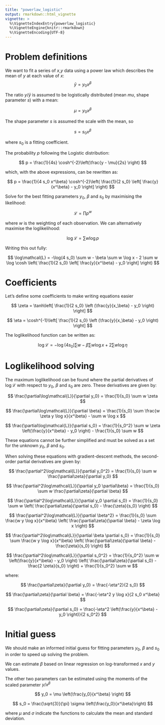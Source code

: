 ```yaml
---
title: "powerlaw_logistic"
output: rmarkdown::html_vignette
vignette: >
  %\VignetteIndexEntry{powerlaw_logistic}
  %\VignetteEngine{knitr::rmarkdown}
  %\VignetteEncoding{UTF-8}
---
```




# Problem definitions

We want to fit a series of $x$,$y$ data using a power law which describes the mean of $y$ at each value of $x$: $$ \bar{y} = y_0 x^\beta $$

The ratio $y/\bar{y}$ is assumed to be logistically distributed (mean $mu$, shape parameter $s$) with a mean:

$$
\mu = y_0 x^\beta
$$

The shape parameter $s$ is assumed the scale with the mean, so

$$
s = s_0 x^\beta
$$

where $s_0$ is a fitting coefficient.

The probability $p$ following the Logistic distribution:

$$ 
p = \frac{1}{4s} \cosh^{-2}\left(\frac{y - \mu}{2s} \right)
$$

which, with the above expressions, can be rewritten as:

$$
p = \frac{1}{4 s_0 x^\beta} \cosh^{-2}\left( \frac{1}{2 s_0} \left[ \frac{y}{x^\beta} - y_0 \right] \right)
$$

Solve for the best fitting parameters $y_0$, $\beta$ and $s_0$ by maximising the likelihood:

$$
\mathcal{L} = \prod p^w
$$

where $w$ is the weighting of each observation. We can alternatively maximise the loglikelihood:

$$
\log\mathcal{L} = \sum w \log p
$$

Writing this out fully:

$$
\log\mathcal{L} = 
-\log(4 s_0) \sum w - \beta \sum w \log x - 
2 \sum w \log \cosh \left( \frac{1}{2 s_0} \left[ \frac{y}{x^\beta} - y_0 \right] \right)
$$

# Coefficients

Let's define some coefficients to make writing equations easier

$$
\zeta = \tanh\left[ \frac{1}{2 s_0} \left (\frac{y}{x_\beta} - y_0 \right) \right]
$$

$$
\eta = \cosh^{-1}\left[ \frac{1}{2 s_0} \left (\frac{y}{x_\beta} - y_0 \right) \right]
$$

The loglikelihood function can be written as:

$$
\log\mathcal{L} = 
-\log(4 s_0) \sum w - \beta \sum w \log x + 
2 \sum w \log \eta
$$

# Loglikelihood solving

The maximum loglikelihood can be found where the partial derivatives of $\log\mathcal{L}$ with respect to $y_0$, $\beta$ and $s_0$ are zero. These derivatives are given by:

$$
\frac{\partial\log\mathcal{L}}{\partial y_0} = 
\frac{1}{s_0} \sum w \zeta
$$

$$
\frac{\partial\log\mathcal{L}}{\partial \beta} =
\frac{1}{s_0} \sum \frac{w \zeta y \log x}{x^\beta} - \sum w \log x
$$

$$ 
\frac{\partial\log\mathcal{L}}{\partial s_0} =
\frac{1}{s_0^2} \sum w \zeta \left(\frac{y}{x^\beta} - y_0 \right) - 
\frac{1}{s_0} \sum w
$$

These equations cannot be further simplified and must be solved as a set for the unknown $y_0$, $\beta$ and $s_0$.

When solving these equations with gradient-descent methods, the second-order partial derivatives are given by:

$$
\frac{\partial^2\log\mathcal{L}}{\partial y_0^2} = 
\frac{1}{s_0} \sum w \frac{\partial\zeta}{\partial y_0}
$$

$$
\frac{\partial^2\log\mathcal{L}}{\partial y_0 \partial\beta} = 
\frac{1}{s_0} \sum w \frac{\partial\zeta}{\partial \beta}
$$

$$
\frac{\partial^2\log\mathcal{L}}{\partial y_0 \partial s_0} = 
\frac{1}{s_0} \sum w
\left( \frac{\partial\zeta}{\partial s_0} - \frac{\zeta}{s_0} \right)
$$

$$
\frac{\partial^2\log\mathcal{L}}{\partial \beta^2} = 
\frac{1}{s_0} \sum \frac{w y \log x}{x^\beta} 
\left( \frac{\partial\zeta}{\partial \beta} - \zeta \log x \right)
$$

$$
\frac{\partial^2\log\mathcal{L}}{\partial \beta \partial s_0} = 
\frac{1}{s_0} \sum \frac{w y \log x}{x^\beta} 
\left( \frac{\partial\zeta}{\partial \beta} - \frac{\zeta}{s_0} \right)
$$

$$
\frac{\partial^2\log\mathcal{L}}{\partial s_0^2} = 
\frac{1}{s_0^2} \sum w \left(\frac{y}{x^\beta} - y_0 \right) 
\left( \frac{\partial\zeta}{\partial s_0} - \frac{2 \zeta}{s_0} \right)
+ \frac{1}{s_0^2} \sum w
$$

where:

$$
\frac{\partial\zeta}{\partial y_0} = 
\frac{-\eta^2}{2 s_0}
$$

$$
\frac{\partial\zeta}{\partial \beta} = 
\frac{-\eta^2 y \log x}{2 s_0 x^\beta}
$$

$$
\frac{\partial\zeta}{\partial s_0} = 
\frac{-\eta^2 \left(\frac{y}{x^\beta} - y_0 \right)}{2 s_0^2}
$$

# Initial guess

We should make an informed initial guess for fitting parameters $y_0$, $\beta$ and $s_0$ in order to speed up solving the problem.

We can estimate $\beta$ based on linear regression on log-transformed $x$ and $y$ values.

The other two parameters can be estimated using the moments of the scaled parameter $y/x^\beta$

$$
y_0 = \mu \left(\frac{y_0}{x^\beta} \right)
$$

$$
s_0 = \frac{\sqrt{3}}{\pi} \sigma \left(\frac{y_0}{x^\beta}\right)
$$

where $\mu$ and $\sigma$ indicate the functions to calculate the mean and standard deviation.
